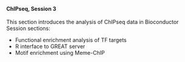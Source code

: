 <br>

#### **ChIPseq, Session 3**

This section introduces the analysis of ChIPseq data in Bioconductor
Session sections:

* Functional enrichment analysis of TF targets
* R interface to GREAT server
* Motif enrichment using Meme-ChIP